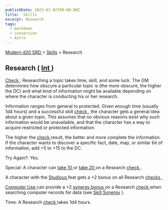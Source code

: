 ```yaml
---
publishDate: 2023-01-02T00:00:00Z
title:  Skills
excerpt: Research
tags:
  - markdown
  - conversion
  - Astro
---
```


[ Modern d20 SRD ](/#modernD20) > [ Skills](modern-d20-srd-skills-index) > Research

##  Research ( [ Int ](modern-d20-srd-basics-ability-scores) )

[ Check ](modern-d20-srd-skills-skill-basics-php#skill-check-index) :
Researching a topic takes time, skill, and some luck. The GM determines how
obscure a particular topic is (the more obscure, the higher the DC) and what
kind of information might be available depending on where the character is
conducting his or her research.

Information ranges from general to protected. Given enough time (usually 1d4
hours) and a successful skill [ check ](modern-d20-srd-skills-skill-basics-php#skill-check-index) , the character gets a general idea about a given
topic. This assumes that no obvious reasons exist why such information would
be unavailable, and that the character has a way to acquire restricted or
protected information.

The higher the [ check ](modern-d20-srd-skills-skill-basics-php#skill-check-index) result, the better and more complete the information. If the character
wants to discover a specific fact, date, map, or similar bit of information,
add +5 to +15 to the DC.

Try Again?: Yes.

Special: A character can [ take 10 ](modern-d20-srd-skills-skill-basics-php#take10-index) or [ take 20 ](modern-d20-srd-skills-skill-basics-php#take20-index) on a Research [ check ](modern-d20-srd-skills-skill-basics-php#skill-check-index) .

A character with the [ Studious ](modern-d20-srd-feats-studious) feat gets a
+2 bonus on all Research [ checks ](modern-d20-srd-skills-skill-basics-php#skill-check-index) .

[ Computer Use ](modern-d20-srd-skills-computer-use) can provide a +2 [synergy bonus ](modern-d20-srd-skills-skill-basics-php#skill-synergy-index) on
a Research [ check ](modern-d20-srd-skills-skill-basics-php#skill-check-index)
when searching computer records for data (see [ Skill Synergy](modern-d20-srd-skills-skill-basics-php#skill-synergy-index) ).

Time: A Research [ check ](modern-d20-srd-skills-skill-basics-php#skill-check-index) takes 1d4 hours.

